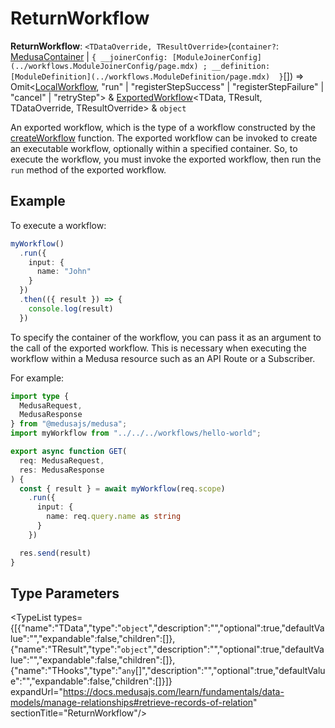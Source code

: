 
# ReturnWorkflow

 **ReturnWorkflow**: `<TDataOverride, TResultOverride>`(`container?`: [MedusaContainer](../workflows.MedusaContainer/page.mdx) \| ``{ __joinerConfig: [ModuleJoinerConfig](../workflows.ModuleJoinerConfig/page.mdx) ; __definition: [ModuleDefinition](../workflows.ModuleDefinition/page.mdx)  }``[]) => Omit&#60;[LocalWorkflow](../../classes/workflows.LocalWorkflow/page.mdx), "run" \| "registerStepSuccess" \| "registerStepFailure" \| "cancel" \| "retryStep"&#62; & [ExportedWorkflow](../workflows.ExportedWorkflow/page.mdx)&#60;TData, TResult, TDataOverride, TResultOverride&#62; & `object`

An exported workflow, which is the type of a workflow constructed by the [createWorkflow](../../functions/workflows.createWorkflow/page.mdx) function. The exported workflow can be invoked to create
an executable workflow, optionally within a specified container. So, to execute the workflow, you must invoke the exported workflow, then run the
`run` method of the exported workflow.

## Example

To execute a workflow:

```ts
myWorkflow()
  .run({
    input: {
      name: "John"
    }
  })
  .then(({ result }) => {
    console.log(result)
  })
```

To specify the container of the workflow, you can pass it as an argument to the call of the exported workflow. This is necessary when executing the workflow
within a Medusa resource such as an API Route or a Subscriber.

For example:

```ts
import type {
  MedusaRequest,
  MedusaResponse
} from "@medusajs/medusa";
import myWorkflow from "../../../workflows/hello-world";

export async function GET(
  req: MedusaRequest,
  res: MedusaResponse
) {
  const { result } = await myWorkflow(req.scope)
    .run({
      input: {
        name: req.query.name as string
      }
    })

  res.send(result)
}
```

## Type Parameters

<TypeList types={[{"name":"TData","type":"`object`","description":"","optional":true,"defaultValue":"","expandable":false,"children":[]},{"name":"TResult","type":"`object`","description":"","optional":true,"defaultValue":"","expandable":false,"children":[]},{"name":"THooks","type":"`any`[]","description":"","optional":true,"defaultValue":"","expandable":false,"children":[]}]} expandUrl="https://docs.medusajs.com/learn/fundamentals/data-models/manage-relationships#retrieve-records-of-relation" sectionTitle="ReturnWorkflow"/>
